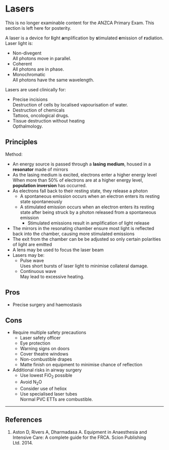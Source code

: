# Lasers

:::info
This is no longer examinable content for the ANZCA Primary Exam. This section is left here for posterity.
:::

A laser is a device for **l**ight **a**mplification by  **s**timulated **e**mission of **r**adiation. Laser light is:

* Non-divegent\
All photons move in parallel.
* Coherent\
All photons are in phase.
* Monochromatic\
All photons have the same wavelength.

Lasers are used clinically for:

* Precise incisions\
Destruction of cells by localised vapourisation of water.
* Destruction of chemicals\
Tattoos, oncological drugs.
* Tissue destruction without heating\
Opthalmology.


## Principles

Method:

* An energy source is passed through a **lasing medium**, housed in a **resonator** made of mirrors
* As the lasing medium is excited, electrons enter a higher energy level\
When more than 50% of electrons are at a higher energy level, **population inversion** has occurred.
* As electrons fall back to their resting state, they release a photon
    * A spontaneous emission occurs when an electron enters its resting state spontaneously
    * A stimulated emission occurs when an electron enters its resting state after being struck by a photon released from a spontaneous emission
        * Stimulated emissions result in amplification of light release
* The mirrors in the resonating chamber ensure most light is reflected back into the chamber, causing more stimulated emissions
* The exit from the chamber can be be adjusted so only certain polarities of light are emitted
* A lens may be used to focus the laser beam
* Lasers may be:
    * Pulse wave\
    Uses short bursts of laser light to minimise collateral damage.
    * Continuous wave\
    May lead to excessive heating.


## Pros

* Precise surgery and haemostasis


## Cons

* Require multiple safety precautions
    * Laser safety officer
    * Eye protection
    * Warning signs on doors
    * Cover theatre windows
    * Non-combustible drapes
    * Matte finish on equipment to minimise chance of reflection
* Additional risks in airway surgery
    * Use lowest FiO~2~ possible
    * Avoid N~2~O
    * Consider use of heliox
    * Use specialised laser tubes\
    Normal PVC ETTs are combustible.


---

## References

1. Aston D, Rivers A, Dharmadasa A. Equipment in Anaesthesia and Intensive Care: A complete guide for the FRCA. Scion Publishing Ltd. 2014.
